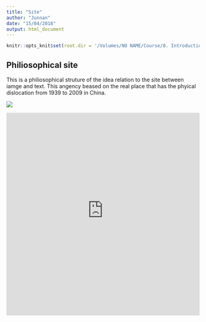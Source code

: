 ```yaml
---
title: "Site"
author: "Junnan"
date: "15/04/2018"
output: html_document
---
```


```r
knitr::opts_knit$set(root.dir = '/Volumes/NO NAME/Course/8. Introduction to R Markdown')
```

## Philiosophical site

This is a philiosophical struture of the idea relation to the site between iamge and text. This angency beased on the real place that has the phyical dislocation from 1939 to 2009 in China. 

![](/Volumes/NO NAME/Course/8. Introduction to R Markdown/site.jpeg)

<iframe style="border:0px;scrolling:yes;width:100%;height:530px"
src=http://thetextualmechanic.blogspot.co.uk/p/publications_29.html>